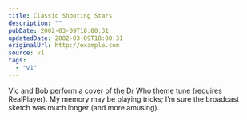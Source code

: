 ```yaml
---
title: Classic Shooting Stars
description: ""
pubDate: 2002-03-09T18:00:31
updatedDate: 2002-03-09T18:00:31
originalUrl: http://example.com
source: v1
tags:
  - "v1"
---
```


Vic and Bob perform [a cover of the Dr Who theme tune][1] (requires RealPlayer). My memory may be playing tricks; I&#8217;m sure the broadcast sketch was much longer (and more amusing).

[1]: http://www.bbc.co.uk/choice/shootingstars/gold/ss_golden_05.shtml
